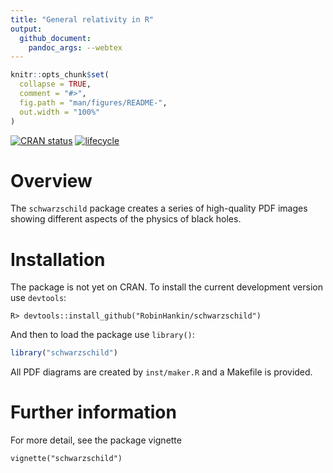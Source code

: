 ---
title: "General relativity in R"
output:
  github_document:
    pandoc_args: --webtex
---

<!-- README.md is generated from README.Rmd. Please edit that file -->

```{r setup, include = FALSE}
knitr::opts_chunk$set(
  collapse = TRUE,
  comment = "#>",
  fig.path = "man/figures/README-",
  out.width = "100%"
)
```

<!-- badges: start -->
[![CRAN status](https://www.r-pkg.org/badges/version/schwarzschild)](https://cran.r-project.org/package=schwarzschild)
[![lifecycle](https://img.shields.io/badge/lifecycle-experimental-orange.svg)](https://www.tidyverse.org/lifecycle/#experimental)
<!-- badges: end -->


# Overview


The `schwarzschild` package creates a series of high-quality PDF
images showing different aspects of the physics of black holes.



# Installation

The package is not yet on CRAN.  To install the current development version use `devtools`:

```
R> devtools::install_github("RobinHankin/schwarzschild")
```

And then to load the package use `library()`:

```{r,message=FALSE}
library("schwarzschild")
```

All PDF diagrams are created by `inst/maker.R` and a Makefile is
provided.



# Further information
For more detail, see the package vignette

```
vignette("schwarzschild")
``` 
 

